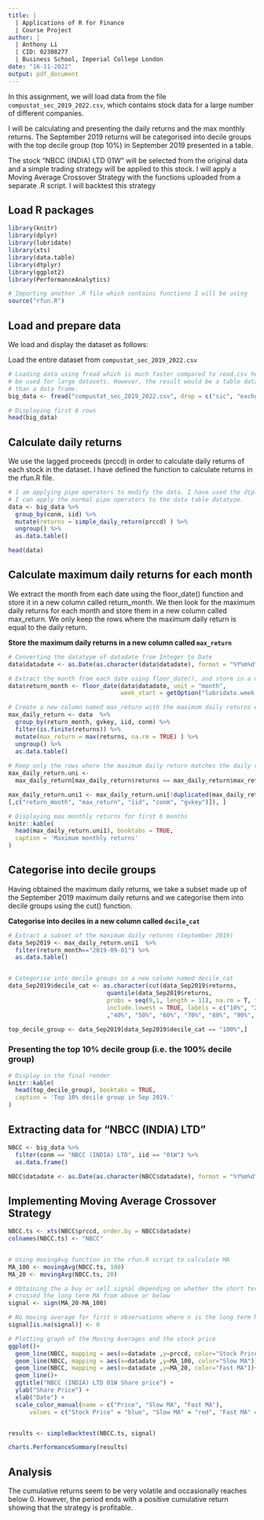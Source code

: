 ```yaml
---
title: |
  | Applications of R for Finance
  | Course Project
author: |
  | Anthony Li
  | CID: 02308277
  | Business School, Imperial College London
date: "16-11-2022"
output: pdf_document
---
```


\newpage
\tableofcontents
\listoffigures
\listoftables
\newpage

In this assignment, we will load data from the file `compustat_sec_2019_2022.csv`,
which contains stock data for a large number of different companies.

I will be calculating and presenting the daily returns and the max monthly returns.
The September 2019 returns will be categorised into decile groups with the top 
decile group (top 10%) in September 2019 presented in a table.

The stock "NBCC (INDIA) LTD 01W" will be selected from the original data and a 
simple trading strategy will be applied to this stock. I will apply a Moving 
Average Crossover Strategy with the functions uploaded from a separate .R script. 
I will backtest this strategy 

## Load R packages

```r
library(knitr)
library(dplyr)
library(lubridate)
library(xts)
library(data.table)
library(dtplyr)
library(ggplot2)
library(PerformanceAnalytics)

# Importing another .R file which contains functions I will be using
source("rfun.R")
```

## Load and prepare data

We load and display the dataset as follows:

Load the entire dataset from `compustat_sec_2019_2022.csv`
```r
# Loading data using fread which is much faster compared to read.csv hence should
# be used for large datasets. However, the result would be a table datatype rather
# than a data frame.
big_data <- fread("compustat_sec_2019_2022.csv", drop = c("sic", "exchg"))

# Displaying first 6 rows
head(big_data)
```

## Calculate daily returns
We use the lagged proceeds (prccd) in order to calculate daily returns of each stock 
in the dataset. I have defined the function to calculate returns in the rfun.R file.
```r
# I am applying pipe operators to modify the data. I have used the dtplyr so that
# I can apply the normal pipe operators to the data table datatype.
data <- big_data %>% 
  group_by(conm, iid) %>% 
  mutate(returns = simple_daily_return(prccd) ) %>% 
  ungroup() %>%
  as.data.table()

head(data)


```

## Calculate maximum daily returns for each month
We extract the month from each date using the floor_date() function and store it 
in a new column called return_month. We then look for the maximum daily returns 
for each month and store them in a new column called max_return. We only keep the 
rows where the maximum daily return is equal to the daily return. 

**Store the maximum daily returns in a new column called `max_return`**
```r
# Converting the datatype of datadate from Integer to Date
data$datadate <- as.Date(as.character(data$datadate), format = "%Y%m%d")

# Extract the month from each date using floor_date(), and store in a new column
data$return_month <- floor_date(data$datadate, unit = "month", 
                                week_start = getOption("lubridate.week.start",7))

# Create a new column named max_return with the maximum daily returns each month
max_daily_return <- data  %>%
  group_by(return_month, gvkey, iid, conm) %>%
  filter(is.finite(returns)) %>%
  mutate(max_return = max(returns, na.rm = TRUE) ) %>%
  ungroup() %>%
  as.data.table()
  
# Keep only the rows where the maximum daily return matches the daily return
max_daily_return.uni <- 
  max_daily_return[max_daily_return$returns == max_daily_return$max_return ,]

max_daily_return.uni1 <- max_daily_return.uni[!duplicated(max_daily_return.uni
[,c("return_month", "max_return", "iid", "conm", "gvkey")]), ]

```

```r
# Displaying max monthly returns for first 6 months
knitr::kable(
  head(max_daily_return.uni1), booktabs = TRUE,
  caption = 'Maximum monthly returns'
)
```


## Categorise into decile groups
Having obtained the maximum daily returns, we take a subset made up of the 
September 2019 maximum daily returns and we categorise them into decile groups 
using the cut() function.

**Categorise into deciles in a new column called `decile_cat`**
```r
# Extract a subset of the maximum daily returns (September 2019)
data_Sep2019 <- max_daily_return.uni1  %>% 
  filter(return_month=="2019-09-01") %>%
  as.data.table()


# Categorise into decile groups in a new column named decile_cat
data_Sep2019$decile_cat <- as.character(cut(data_Sep2019$returns,
                            quantile(data_Sep2019$returns, 
                            probs = seq(0,1, length = 11), na.rm = T, type = 5), 
                            include.lowest = TRUE, labels = c("10%", "20%", "30%"
                            ,"40%", "50%", "60%", "70%", "80%", "90%", "100%" )))

top_decile_group <- data_Sep2019[data_Sep2019$decile_cat == "100%",]
```

### Presenting the top 10% decile group (i.e. the 100% decile group)

```r
# Display in the final render
knitr::kable(
  head(top_decile_group), booktabs = TRUE,
  caption = 'Top 10% decile group in Sep 2019.'
)
```
## Extracting data for "NBCC (INDIA) LTD"

```r
NBCC <- big_data %>%
  filter(conm == "NBCC (INDIA) LTD", iid == "01W") %>%
  as.data.frame() 

NBCC$datadate <- as.Date(as.character(NBCC$datadate), format = "%Y%m%d")

```



## Implementing Moving Average Crossover Strategy

```r
NBCC.ts <- xts(NBCC$prccd, order.by = NBCC$datadate)
colnames(NBCC.ts) <- "NBCC"


# Using movingAvg function in the rfun.R script to calculate MA 
MA_100 <- movingAvg(NBCC.ts, 100)
MA_20 <- movingAvg(NBCC.ts, 20)

# Obtaining the a buy or sell signal depending on whether the short term MA has
# crossed the long term MA from above or below
signal <- sign(MA_20-MA_100)

# No moving average for first n observations where n is the long term MA length
signal[is.na(signal)] <- 0

# Plotting graph of the Moving Averages and the stock price
ggplot()+
  geom_line(NBCC, mapping = aes(x=datadate ,y=prccd, color="Stock Price"))+
  geom_line(NBCC, mapping = aes(x=datadate ,y=MA_100, color="Slow MA"))+
  geom_line(NBCC, mapping = aes(x=datadate ,y=MA_20, color="Fast MA"))+
  geom_line()+
  ggtitle("NBCC (INDIA) LTD 01W Share price") +
  ylab("Share Price") +
  xlab("Date") +
  scale_color_manual(name = c("Price", "Slow MA", "Fast MA"), 
      values = c("Stock Price" = "blue", "Slow MA" = "red", "Fast MA" = "green"))


results <- simpleBacktest(NBCC.ts, signal)

charts.PerformanceSummary(results)
```
## Analysis

The cumulative returns seem to be very volatile and occasionally reaches below 0.
However, the period ends with a positive cumulative return showing that the strategy
is profitable. 



